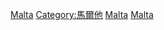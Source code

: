 [[Category:歐洲各國歷史|Malta]]
[[Category:馬爾他|Category:馬爾他]]
[[Category:各島嶼歷史|Malta]]
[[Category:地中海歷史|Malta]]